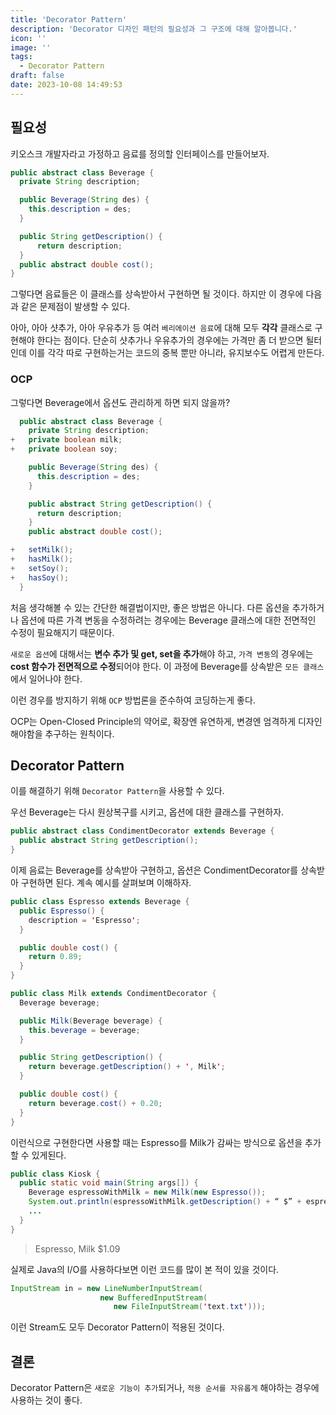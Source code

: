```yaml
---
title: 'Decorator Pattern'
description: 'Decorator 디자인 패턴의 필요성과 그 구조에 대해 알아봅니다.'
icon: ''
image: ''
tags:
  - Decorator Pattern
draft: false
date: 2023-10-08 14:49:53
---
```


## 필요성

키오스크 개발자라고 가정하고 음료를 정의할 인터페이스를 만들어보자.

```java:Beverage.java
public abstract class Beverage {
  private String description;

  public Beverage(String des) {
    this.description = des;
  }

  public String getDescription() {
      return description;
  }
  public abstract double cost();
}
```

그렇다면 음료들은 이 클래스를 상속받아서 구현하면 될 것이다.
하지만 이 경우에 다음과 같은 문제점이 발생할 수 있다.

아아, 아아 샷추가, 아아 우유추가 등 여러 `베리에이션 음료`에 대해 모두 **각각** 클래스로 구현해야 한다는 점이다.
단순히 샷추가나 우유추가의 경우에는 가격만 좀 더 받으면 될터인데 이를 각각 따로 구현하는거는 코드의 중복 뿐만 아니라, 유지보수도 어렵게 만든다.

### OCP

그렇다면 Beverage에서 옵션도 관리하게 하면 되지 않을까?

```diff-java:Beverage.java
  public abstract class Beverage {
    private String description;
+   private boolean milk;
+   private boolean soy;

    public Beverage(String des) {
      this.description = des;
    }

    public abstract String getDescription() {
      return description;
    }
    public abstract double cost();

+   setMilk();
+   hasMilk();
+   setSoy();
+   hasSoy();
  }
```

처음 생각해볼 수 있는 간단한 해결법이지만, 좋은 방법은 아니다.
다른 옵션을 추가하거나 옵션에 따른 가격 변동을 수정하려는 경우에는 Beverage 클래스에 대한 전면적인 수정이 필요해지기 때문이다.

`새로운 옵션`에 대해서는 **변수 추가 및 get, set을 추가**해야 하고,
`가격 변동`의 경우에는 **cost 함수가 전면적으로 수정**되어야 한다.
이 과정에 Beverage를 상속받은 `모든 클래스`에서 일어나야 한다.

이런 경우를 방지하기 위해 `OCP` 방법론을 준수하여 코딩하는게 좋다.

OCP는 Open-Closed Principle의 약어로, 확장엔 유연하게, 변경엔 엄격하게 디자인 해야함을 추구하는 원칙이다.

## Decorator Pattern

이를 해결하기 위해 `Decorator Pattern`을 사용할 수 있다.

우선 Beverage는 다시 원상복구를 시키고, 옵션에 대한 클래스를 구현하자.

```java:CondimentDecorator.java
public abstract class CondimentDecorator extends Beverage {
  public abstract String getDescription();
}
```

이제 음료는 Beverage를 상속받아 구현하고, 옵션은 CondimentDecorator를 상속받아 구현하면 된다.
계속 예시를 살펴보며 이해하자.

```java:Espresso.java
public class Espresso extends Beverage {
  public Espresso() {
    description = 'Espresso';
  }

  public double cost() {
    return 0.89;
  }
}
```

```java:Milk.java
public class Milk extends CondimentDecorator {
  Beverage beverage;

  public Milk(Beverage beverage) {
    this.beverage = beverage;
  }

  public String getDescription() {
    return beverage.getDescription() + ', Milk';
  }

  public double cost() {
    return beverage.cost() + 0.20;
  }
}
```

이런식으로 구현한다면 사용할 때는 Espresso를 Milk가 감싸는 방식으로 옵션을 추가할 수 있게된다.

```java:Kiosk.java
public class Kiosk {
  public static void main(String args[]) {
    Beverage espressoWithMilk = new Milk(new Espresso());
    System.out.println(espressoWithMilk.getDescription() + “ $” + espressoWithMilk.cost());
    ...
  }
}
```

> Espresso, Milk $1.09

실제로 Java의 I/O를 사용하다보면 이런 코드를 많이 본 적이 있을 것이다.

```java:FileIO.java
InputStream in = new LineNumberInputStream(
                    new BufferedInputStream(
                       new FileInputStream('text.txt')));
```

이런 Stream도 모두 Decorator Pattern이 적용된 것이다.

## 결론

Decorator Pattern은 `새로운 기능이 추가`되거나, `적용 순서를 자유롭게` 해야하는 경우에 사용하는 것이 좋다.